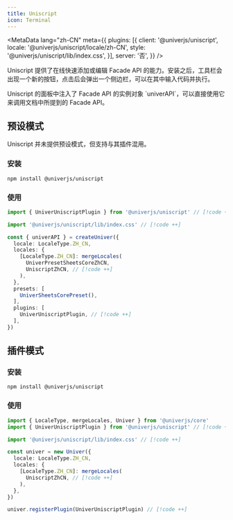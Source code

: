 ```yaml
---
title: Uniscript
icon: Terminal
---
```


<MetaData
  lang="zh-CN"
  meta={{
    plugins: [{
      client: '@univerjs/uniscript',
      locale: '@univerjs/uniscript/locale/zh-CN',
      style: '@univerjs/uniscript/lib/index.css',
    }],
    server: '否',
  }}
/>

Uniscript 提供了在线快速添加或编辑 Facade API 的能力。安装之后，工具栏会出现一个新的按钮，点击后会弹出一个侧边栏，可以在其中输入代码并执行。

<Callout title="友情提示">
  Uniscript 的面板中注入了 Facade API 的实例对象 `univerAPI`，可以直接使用它来调用文档中所提到的 Facade API。
</Callout>

## 预设模式

Uniscript 并未提供预设模式，但支持与其插件混用。

### 安装

```package-install
npm install @univerjs/uniscript
```

### 使用

```typescript
import { UniverUniscriptPlugin } from '@univerjs/uniscript' // [!code ++]

import '@univerjs/uniscript/lib/index.css' // [!code ++]

const { univerAPI } = createUniver({
  locale: LocaleType.ZH_CN,
  locales: {
    [LocaleType.ZH_CN]: mergeLocales(
      UniverPresetSheetsCoreZhCN,
      UniscriptZhCN, // [!code ++]
    ),
  },
  presets: [
    UniverSheetsCorePreset(),
  ],
  plugins: [
    UniverUniscriptPlugin, // [!code ++]
  ],
})
```

## 插件模式

### 安装

```package-install
npm install @univerjs/uniscript
```

### 使用

```typescript
import { LocaleType, mergeLocales, Univer } from '@univerjs/core'
import { UniverUniscriptPlugin } from '@univerjs/uniscript' // [!code ++]

import '@univerjs/uniscript/lib/index.css' // [!code ++]

const univer = new Univer({
  locale: LocaleType.ZH_CN,
  locales: {
    [LocaleType.ZH_CN]: mergeLocales(
      UniscriptZhCN, // [!code ++]
    ),
  },
})

univer.registerPlugin(UniverUniscriptPlugin) // [!code ++]
```
